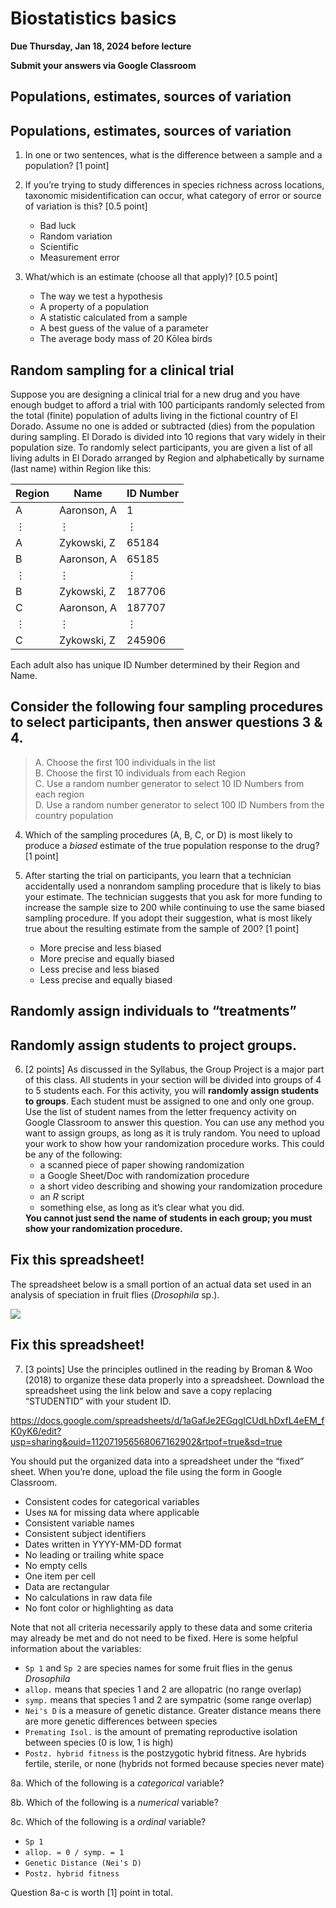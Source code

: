 # Biostatistics basics

**Due Thursday, Jan 18, 2024 before lecture**

**Submit your answers via Google Classroom**

## Populations, estimates, sources of variation {.unnumbered}

::: {.callout-tip}
## Populations, estimates, sources of variation

1. In one or two sentences, what is the difference between a sample and a population? [1 point]

2. If you're trying to study differences in species richness across locations, taxonomic misidentification can occur, what category of error or source of variation is this? [0.5 point]
    - Bad luck
    - Random variation
    - Scientific 
    - Measurement error

3. What/which is an estimate (choose all that apply)? [0.5 point]
    - The way we test a hypothesis
    - A property of a population
    - A statistic calculated from a sample
    - A best guess of the value of a parameter
    - The average body mass of 20 Kōlea birds

:::

## Random sampling for a clinical trial {.unnumbered}

Suppose you are designing a clinical trial for a new drug and you have enough budget to afford a trial with 100 participants randomly selected from the total (finite) population of adults living in the fictional country of El Dorado. Assume no one is added or subtracted (dies) from the population during sampling. El Dorado is divided into 10 regions that vary widely in their population size. To randomly select participants, you are given a list of all living adults in El Dorado arranged by Region and alphabetically by surname (last name) within Region like this:

 Region | Name        | ID Number |
--------|-------------|-----------|
 A      | Aaronson, A | 1         |
 $\vdots$ | $\vdots$  | $\vdots$  |
 A      | Zykowski, Z | 65184     |
 B      | Aaronson, A | 65185     |
 $\vdots$ | $\vdots$  | $\vdots$  |
 B      | Zykowski, Z | 187706    |
 C      | Aaronson, A | 187707    |
 $\vdots$ | $\vdots$  | $\vdots$  |
 C      | Zykowski, Z | 245906    |

Each adult also has unique ID Number determined by their Region and Name.

::: {.callout-tip}
## Consider the following four sampling procedures to select participants, then answer questions 3 & 4.

> A. Choose the first 100 individuals in the list </br>
> B. Choose the first 10 individuals from each Region </br>
> C. Use a random number generator to select 10 ID Numbers from each region </br>
> D. Use a random number generator to select 100 ID Numbers from the country population

4. Which of the sampling procedures (A, B, C, or D) is most likely to produce a *biased* estimate of the true population response to the drug? [1 point]

4. After starting the trial on participants, you learn that a technician accidentally used a nonrandom sampling procedure that is likely to bias your estimate. The technician suggests that you ask for more funding to increase the sample size to 200 while continuing to use the same biased sampling procedure. If you adopt their suggestion, what is most likely true about the resulting estimate from the sample of 200? [1 point]

    - More precise and less biased
    - More precise and equally biased
    - Less precise and less biased
    - Less precise and equally biased

:::

## Randomly assign individuals to "treatments" {.unnumbered}

::: {.callout-tip}
## Randomly assign students to project groups.

6. [2 points] As discussed in the Syllabus, the Group Project is a major part of this class. All students in your section will be divided into groups of 4 to 5 students each. For this activity, you will **randomly assign students to groups**. Each student must be assigned to one and only one group. Use the list of student names from the letter frequency activity on Google Classroom to answer this question. You can use any method you want to assign groups, as long as it is truly random. You need to upload your work to show how your randomization procedure works. This could be any of the following: 
    * a scanned piece of paper showing randomization
    * a Google Sheet/Doc with randomization procedure
    * a short video describing and showing your randomization procedure
    * an *R* script
    * something else, as long as it's clear what you did. 

    **You cannot just send the name of students in each group; you must show your randomization procedure.**
:::

## Fix this spreadsheet! {.unnumbered}

The spreadsheet below is a small portion of an actual data set used in an analysis of speciation in fruit flies (*Drosophila* sp.).

![](img/ps01-q08.png)

::: {.callout-tip}
## Fix this spreadsheet!

7. [3 points] Use the principles outlined in the reading by Broman & Woo (2018) to organize these data properly into a spreadsheet. Download the spreadsheet using the link below and save a copy replacing "STUDENTID" with your student ID.

<https://docs.google.com/spreadsheets/d/1aGafJe2EGqgICUdLhDxfL4eEM_fK0yK6/edit?usp=sharing&ouid=112071956568067162902&rtpof=true&sd=true>

You should put the organized data into a spreadsheet under the "fixed" sheet. When you're done, upload the file using the form in Google Classroom.

 * Consistent codes for categorical variables
 * Uses `NA` for missing data where applicable
 * Consistent variable names
 * Consistent subject identifiers
 * Dates written in YYYY-MM-DD format
 * No leading or trailing white space
 * No empty cells
 * One item per cell
 * Data are rectangular
 * No calculations in raw data file
 * No font color or highlighting as data

Note that not all criteria necessarily apply to these data and some criteria may already be met and do not need to be fixed. Here is some helpful information about the variables:

* `Sp 1` and `Sp 2` are species names for some fruit flies in the genus *Drosophila*
* `allop.` means that species 1 and 2 are allopatric (no range overlap)
* `symp.` means that species 1 and 2 are sympatric (some range overlap)
* `Nei's D` is a measure of genetic distance. Greater distance means there are more genetic differences between species
* `Premating Isol.` is the amount of premating reproductive isolation between species (0 is low, 1 is high)
* `Postz. hybrid fitness` is the postzygotic hybrid fitness. Are hybrids fertile, sterile, or none (hybrids not formed because species never mate)



8a. Which of the following is a *categorical* variable?

8b. Which of the following is a *numerical* variable?

8c. Which of the following is a *ordinal* variable?

- `Sp 1`
- `allop. = 0 / symp. = 1`
- `Genetic Distance (Nei's D)`
- `Postz. hybrid fitness`



Question 8a-c is worth [1] point in total.

:::

